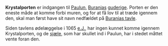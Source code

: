 {{title:Krystalporten}}
{{author:Laura Holmegaard}}
{{timestamp:2009-10-29T14:28:15Z}}
{{copyright:Krystalporten}}
'''Krystalporten''' er indgangen til [[Paulun]], [[Burania|Buranias]] [[guderige]]. Porten er den eneste måde at komme forbi muren, og for at få lov til at træde igennem den, skal man først have sit navn nedfældet på [[Buranias tavle]].

Siden tavlens ødelæggelse i 1065 [[e.J.]], har ingen kunnet komme igennem Krystalporten, og de [[sjæl|sjæle]], som har skullet ind i Paulun, har i stedet måttet vente foran den.